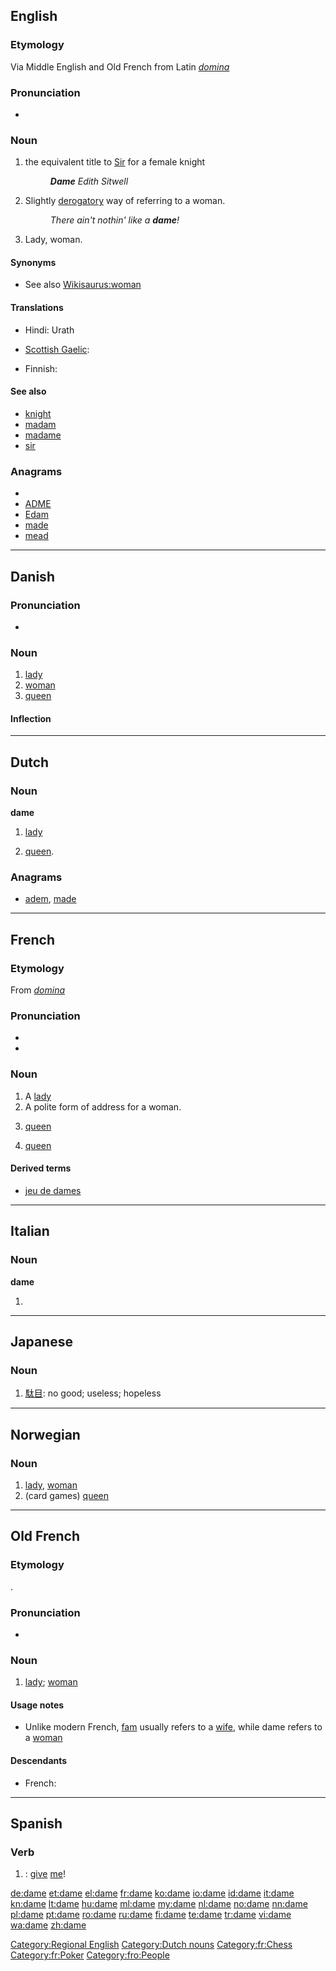 {{also|Dame}}
==English==

===Etymology===
Via Middle English and Old French from Latin ''[[domina]]''

===Pronunciation===
* {{rhymes|eɪm}}

===Noun===
{{en-noun}}

# {{British}} the equivalent title to [[Sir]] for a female knight
#: '''''Dame''' Edith Sitwell''
# {{informal|South Pacific}} Slightly [[derogatory]] way of referring to a woman.
#: ''There ain't nothin' like a '''dame'''!''
# {{archaic}} Lady, woman.

====Synonyms====
* See also [[Wikisaurus:woman]]

====Translations====
{{trans-top|archaic: lady, woman}}
* Hindi: Urath
{{trans-mid}}
* [[Scottish Gaelic]]: {{t+|gd|baintighearna|f|xs=Scottish Gaelic}}
{{trans-bottom}}

{{trans-top|equivalent title to Sir for a female knight}}
{{trans-mid}}
{{trans-bottom}}

{{trans-top|slightly derogatory way of referring to a woman}}
* Finnish: {{t+|fi|daami}}
{{trans-mid}}
{{trans-bottom}}

====See also====
* [[knight]]
* [[madam]]
* [[madame]]
* [[sir]]

===Anagrams===
* {{alphagram|adem}}
* [[ADME#English|ADME]]
* [[Edam#English|Edam]]
* [[made#English|made]]
* [[mead#English|mead]]

[[Category:Regional English]]

----

==Danish==

===Pronunciation===
* {{IPA|/daːmə/|[ˈd̥æːm̩]|lang=da}}

===Noun===
{{da-noun|n|r}}

# [[lady]]
# [[woman]]
# [[queen]] {{card games|lang=da}}

====Inflection====
{{da-noun-infl|n|r}}

----

==Dutch==

===Noun===
'''dame''' {{f}}

# [[lady]]
# {{chess|lang=nl}} [[queen]].

===Anagrams===
* [[adem#Dutch|adem]], [[made#Dutch|made]]

[[Category:Dutch nouns]]

----

==French==

===Etymology===
From {{etyl|la|fr}} ''[[domina]]''

===Pronunciation===
* {{audio|Fr-dame.ogg|audio}}
* {{IPA|[daːm]|lang=fr}}

===Noun===
{{fr-noun|f}}

# A [[lady]]
# A polite form of address for a woman.
# {{chess|lang=fr}} [[queen]]
# {{card games|lang=fr}} [[queen]]

====Derived terms====
* [[jeu de dames]]

[[Category:fr:Chess]]
[[Category:fr:Poker]]

----

==Italian==

===Noun===
'''dame''' {{f}}

# {{plural of|[[dama]]|lang=it}}

----

==Japanese==
{{ja-see-also|damena}}

===Noun===
{{ja-noun|r|hira=だめ}}

# [[駄目]]: no good; useless; hopeless

----

==Norwegian==

===Noun===
{{no-noun-c|dam}}

# [[lady]], [[woman]]
# (card games) [[queen]]

----

==Old French==

===Etymology===
{{etyl|la|fro}} {{term|domina|lang=la}}.

===Pronunciation===
* {{IPA|/da.mə/|lang=fro}}

===Noun===
{{fro-noun|f}}

# [[lady]]; [[woman]]

====Usage notes====
* Unlike modern French, [[fam#Old French|fam]] usually refers to a [[wife]], while dame refers to a [[woman]]

====Descendants====
* French: {{l|fr|dame}}

[[Category:fro:People]]

----

==Spanish==

===Verb===
{{es-verb-form|dar}}

# {{es-compound of|d|ar|da|me|mood=imp|person=tú|nodot=yes}}: [[give]] [[me]]!

[[de:dame]]
[[et:dame]]
[[el:dame]]
[[fr:dame]]
[[ko:dame]]
[[io:dame]]
[[id:dame]]
[[it:dame]]
[[kn:dame]]
[[lt:dame]]
[[hu:dame]]
[[ml:dame]]
[[my:dame]]
[[nl:dame]]
[[no:dame]]
[[nn:dame]]
[[pl:dame]]
[[pt:dame]]
[[ro:dame]]
[[ru:dame]]
[[fi:dame]]
[[te:dame]]
[[tr:dame]]
[[vi:dame]]
[[wa:dame]]
[[zh:dame]]